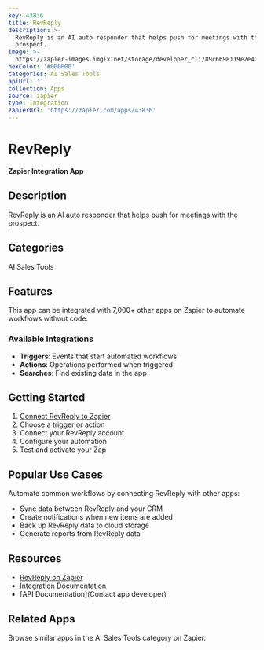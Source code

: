 ```yaml
---
key: 43836
title: RevReply
description: >-
  RevReply is an AI auto responder that helps push for meetings with the
  prospect.
image: >-
  https://zapier-images.imgix.net/storage/developer_cli/89c6698119e2e404e33b6fbe2d5e0291.png?auto=format%2Ccompress&ixlib=python-3.0.0&q=50
hexColor: '#000000'
categories: AI Sales Tools
apiUrl: ''
collection: Apps
source: zapier
type: Integration
zapierUrl: 'https://zapier.com/apps/43836'
---
```

# RevReply

**Zapier Integration App**

## Description

RevReply is an AI auto responder that helps push for meetings with the prospect.

## Categories

AI Sales Tools

## Features

This app can be integrated with 7,000+ other apps on Zapier to automate workflows without code.

### Available Integrations

- **Triggers**: Events that start automated workflows
- **Actions**: Operations performed when triggered
- **Searches**: Find existing data in the app

## Getting Started

1. [Connect RevReply to Zapier](https://zapier.com/apps/43836)
2. Choose a trigger or action
3. Connect your RevReply account
4. Configure your automation
5. Test and activate your Zap

## Popular Use Cases

Automate common workflows by connecting RevReply with other apps:

- Sync data between RevReply and your CRM
- Create notifications when new items are added
- Back up RevReply data to cloud storage
- Generate reports from RevReply data

## Resources

- [RevReply on Zapier](https://zapier.com/apps/43836)
- [Integration Documentation](https://zapier.com/apps/43836/integrations)
- [API Documentation](Contact app developer)

## Related Apps

Browse similar apps in the AI Sales Tools category on Zapier.
